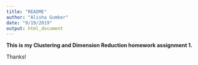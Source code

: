 ```yaml
---
title: "README"
author: "Alisha Gumber"
date: "9/19/2019"
output: html_document
---
```


**This is my Clustering and Dimension Reduction homework assignment 1.**

Thanks!